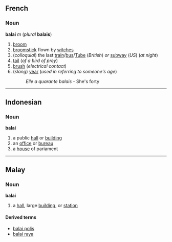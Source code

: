 ==French==
===Noun===
'''balai''' ''m'' (''plural'' '''balais''')

#[[broom]]
#[[broomstick]] flown by [[witch]]es
#(''colloquial'') the last [[train]]/[[bus]]/[[Tube]] (''British'') ''or'' [[subway]] (''US'') (''at night'')
#[[tail]] (''of a bird of prey'')
#[[brush]] (''electrical contact'')
#(''slang'') [[year]] (''used in referring to someone's age'')
#:''Elle a quarante balais'' - She's forty

----

==Indonesian==
===Noun===
'''balai'''

# a public [[hall]] or [[building]]
# an [[office]] or [[bureau]]
# a [[house]] of pariament

----

==Malay==
===Noun===
'''balai'''

# a [[hall]], large [[building]], or [[station]]

====Derived terms====
*[[balai polis]]
*[[balai raya]]